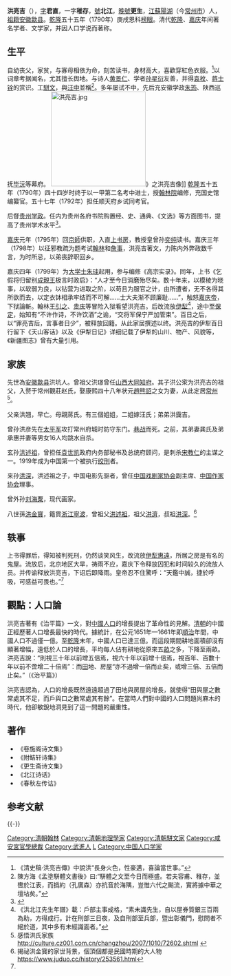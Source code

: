 {{明清人物信息框
| 姓名 = 洪亮吉
| 原名 =
| 圖片名稱= Hong Liangji.jpg
| 圖片大小 = 180px
| 圖片說明 = 洪亮吉姿像，清[[余集_(清朝)|余集]]繪
| 最高職務 = 翰林院編修提督貴州學政
| 國家 = 大清
| 爵位 =
| 籍貫 = [[江蘇省_(清)|江蘇]][[陽湖|陽湖]]（今[[常州市|常州市]]）
| 族裔 = 漢族
| 旗籍 = 
| 字號 = 字君直，一字稚存，號北江，晚號更生
| 諡號 = 
| 出生日期 = [[乾隆|乾隆]]十一年（1746年）
| 出生地點 = [[江蘇省_(清)|江蘇]][[陽湖|陽湖]]（今[[常州市|常州市]]）
| 逝世日期 = [[嘉慶|嘉慶]]十四年（1809年）
| 逝世地點 = [[江蘇省_(清)|江蘇]][[陽湖|陽湖]]（今[[常州市|常州市]]）
| 墓葬 =
| 配偶 =
| 親屬 = 舅舅[[蔣和寧|蔣和寧]]
| 出身 = 
*乾隆五十五年庚戌恩科進士及第
| 經歷 = 
| 著作 =
}}
'''洪亮吉'''（{{bd|1746年||1809年|catIdx=H洪}}），[[表字|字]]'''君直'''，一字'''稚存'''，[[號|號]]'''北江'''，[[晚號|晚號]]'''更生'''，[[江蘇省_(清)|江蘇]][[陽湖|陽湖]]（今[[常州市|常州市]]）人，[[祖籍|祖籍]][[安徽省_(清)|安徽]][[歙县|歙县]]。[[乾隆|乾隆]]五十五年（1790年）庚戌恩科[[榜眼|榜眼]]。清代[[乾隆|乾隆]]、[[嘉庆|嘉庆]]年间著名学者、文学家，并因人口学说而著称。

==生平==
自幼丧父，家贫，与寡母相依为命，刻苦读书，身材高大，喜歡穿紅色衣服。<ref>《清史稿·洪亮吉傳》中說洪“長身火色，性豪邁，喜論當世事。”</ref>以词章考据闻名，尤其擅长舆地。与诗人[[黄景仁|黄景仁]]、学者[[孙星衍|孙星衍]]友善，并得[[袁枚|袁枚]]、[[蒋士铨|蒋士铨]]的赏识。工[[駢文|駢文]]，與[[汪中|汪中]]並稱<ref>陳方海《孟塗駢體文書後》曰:“駢體之文至今日而極盛。若夫容甫、稚存，並轡於江表，而撝約（孔廣森）亦抗音於海隅，豈惟六代之飈流，實將據中華之壇坫矣。”</ref>。多年屡试不中，先后充安徽学政[[朱筠_(清朝)|朱筠]]、陕西巡抚[[毕沅|毕沅]]等幕府。
[[File:洪亮吉.jpg|220px]]》之洪亮吉像]]
[[乾隆|乾隆]]五十五年（1790年）四十四岁时终于以一甲第二名考中进士，授[[翰林院|翰林院]]编修，充国史馆编纂官。五十七年（1792年）担任顺天府乡试同考官。

后督[[貴州省_(清)|贵州]][[学政|学政]]。任内为贵州各府书院购置经、史、通典、《文选》等方面图书，提高了贵州学术水平<ref name="清史稿">{{cite wikisource|title=《清史稿·卷三百五十六·列傳一百四十三·洪亮吉》|wslink=清史稿/卷356|wslanguage=zh}}</ref>。

[[嘉庆|嘉庆]]元年（1795年）回[[北京|京師]]供职，入直[[上书房|上书房]]，教授皇曾孙[[定親王|奕纯]]读书。嘉庆三年（1798年）以征邪教疏为题考试[[翰林|翰林]]和[[詹事|詹事]]，洪亮吉著文，力陈内外弊政数千言，为时所忌，以弟丧辞职回乡。

嘉庆四年（1799年）为[[大学士|大学士]][[朱珪_(清朝)|朱珪]]起用，参与编修《高宗实录》。同年，上书《乞假将归留别[[永瑆|成親王]]极言时政启》：“人才至今日消磨殆尽矣。数十年来，以模棱为晓事，以软弱为良，以钻营为进取之阶，以苟且为服官之计，由所遭者，无不各得其所欲而去，以定衣钵相承牢结而不可解……士大夫渐不顾廉耻……”，触怒[[嘉庆帝|嘉庆帝]]，下狱論斬。翰林[[王引之|王引之]]、[[貴慶|贵庆]]等冒险入狱看望洪亮吉。后改流放[[伊犁|伊犁]]<ref>《洪北江先生年譜》載：戶部主事成格，“素未識先生，自以屋券質銀三百兩為助，方得成行。計在刑部三日夜，及自刑部至兵部，暨出彰儀門，慰問者不絕於道，其中多有未經識面者。”</ref>，途中至[[保定|保定]]，始知有“不许作诗，不许饮酒”之谕，“交将军保宁严加管束”。百日之后，以“罪亮吉后，言事者日少”，被释放回籍。从此家居撰述以终。洪亮吉的伊犁百日行留下《天山客话》以及《伊犁日记》详细记载了伊犁的山川、物产、风貌等，《新疆图志》曾有大量引用。

== 家族 ==
先世為[[安徽省_(清)|安徽]][[歙县|歙县]]洪坑人。曾祖父洪璟曾任[[山西省_(清)|山西]][[大同府|大同]][[知府|知府]]。其子洪公寀为洪亮吉的祖父，入赘于常州觀莊赵氏，娶康熙四十八年状元[[趙熊詔|趙熊詔]]之女为妻，从此定居[[常州府|常州]]<ref>感悟洪氏家族 http://culture.cz001.com.cn/changzhou/2007/1010/72602.shtml {{Wayback|url=http://culture.cz001.com.cn/changzhou/2007/1010/72602.shtml |date=20071011054220 }}</ref>。

父亲洪翘，早亡。母親蔣氏。有三個姐姐，二姐嫁汪氏；弟弟洪靄吉。

曾孙洪彦先在[[太平军|太平军]]攻打常州府城时防守东门。[[巷战|巷战]]而死。之前，其弟妻龚氏及弟承惠并妻等男女16人均跳水自杀。

玄孙[[洪述祖|洪述祖]]，曾担任[[袁世凯|袁世凯]]政府内务部秘书及总统府顾问，是刺杀[[宋教仁|宋教仁]]的主谋之一。1919年成为中国第一个被执行[[绞刑|绞刑]]者。

来孙[[洪深|洪深]]，洪述祖之子，中国电影先驱者，曾任[[中国戏剧家协会|中国戏剧家协会]]副主席、[[中国作家协会|中国作家协会]]理事。

曾外孙[[刘海粟|刘海粟]]，现代画家。

八世孫[[洪金寶|洪金寶]]，籍貫[[浙江|浙江]][[寧波|寧波]]，曾祖父[[洪述祖|洪述祖]]，祖父[[洪濟|洪濟]]，叔祖[[洪深|洪深]]。<ref>揭祕洪金寶的家世背景，個頂個都是民國時期的大人物  https://www.juduo.cc/history/253561.html</ref>

==轶事==
上书得罪后，得知被判死刑，仍然谈笑风生，改流放[[伊犁|伊犁]][[惠遠城|惠遠]]，所居之房是有名的鬼屋。流放后，北京地区大旱，祷雨不应，嘉庆下令释放囚犯和时间较久的流放人员。并传谕释放洪亮吉，下诏后即降雨。皇帝忍不住驚呼：“天鑑中誠，捷於呼吸，可感益可畏也。”<ref name="清史稿"/>

==觀點：人口論==
洪亮吉著有《治平篇》一文，對[[中國|中國]][[人口|人口]]的增長提出了革命性的見解。[[清朝|清朝]]的中國正經歷著人口增長最快的時代。據統計，在公元1651年—1661年即[[順治|順治]]年間，中國人口不過僅一億。至[[乾隆|乾隆]]末年，中國人口已達三億。而這段期間耕地面積卻沒有顯著增幅，遠低於人口的增長，平均每人佔有耕地從原來五[[畝|畝]]之多，下降至兩畝。洪亮吉說：“則視三十年以前增五倍焉，視六十年以前增十倍焉，視百年、百數十年以前不啻增二十倍焉”：而[[田|田]]地、房屋“亦不過增一倍而止矣，或增三倍、五倍而止矣。”（《治平篇》）

洪亮吉認為，人口的增長既然遠遠超過了田地與房屋的增長，就使得“田與屋之數常處其不足，而戶與口之數常處其有餘”。在當時人們對中國的人口問題尚麻木的時代，他卻敏銳地洞見到了這一問題的嚴重性。

==著作==
*《卷施阁诗文集》
*《附鲒轩诗集》
*《更生斋诗文集》
*《北江诗话》
*《春秋左传诂》

== 参考文献 ==
{{Reflist}}

{{-}}
{{並稱|毗陵七子|[[洪亮吉|洪亮吉]] · [[孫星衍|孫星衍]] · [[趙懷玉|趙懷玉]] · [[黃景仁|黃景仁]] · [[楊倫_(清朝)|楊　倫]] · 呂星垣 · [[徐書受|徐書受]]}}
{{清代駢文八大家}}
{{乾隆五十五年庚戌恩科殿试金榜}}
{{清代毗陵詩派}}
{{清代常州駢文家}}

{{Authority control}}

{{DEFAULTSORT:Hong洪}}
[[Category:清朝翰林|Category:清朝翰林]]
[[Category:清朝地理學家|Category:清朝地理學家]]
[[Category:清朝駢文家|Category:清朝駢文家]]
[[Category:咸安宮官學總裁|Category:咸安宮官學總裁]]
[[Category:武進人|Category:武進人]]
[[Category:洪姓|L]]
[[Category:中国人口学家|Category:中国人口学家]]
